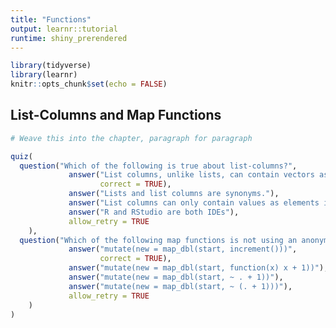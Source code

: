 ```yaml
---
title: "Functions"
output: learnr::tutorial
runtime: shiny_prerendered
---
```


```r
library(tidyverse)
library(learnr)
knitr::opts_chunk$set(echo = FALSE)
```


## List-Columns and Map Functions

```r

# Weave this into the chapter, paragraph for paragraph

quiz(
  question("Which of the following is true about list-columns?",
             answer("List columns, unlike lists, can contain vectors as elements in the list.", 
                    correct = TRUE),
             answer("Lists and list columns are synonyms."),
             answer("List columns can only contain values as elements in the list."),
             answer("R and RStudio are both IDEs"),
             allow_retry = TRUE
    ),
  question("Which of the following map functions is not using an anonymous function? ",
             answer("mutate(new = map_dbl(start, increment()))", 
                    correct = TRUE),
             answer("mutate(new = map_dbl(start, function(x) x + 1))"),
             answer("mutate(new = map_dbl(start, ~ . + 1))"),
             answer("mutate(new = map_dbl(start, ~ (. + 1)))"),
             allow_retry = TRUE
    )
)
```
